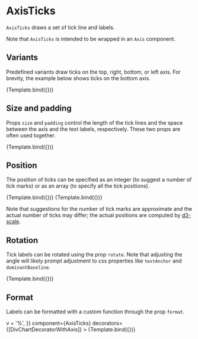 
# AxisTicks

<Meta title="Core/Components/AxisTicks" />

`AxisTicks` draws a set of tick line and labels.

<ArgsTable of={AxisTicks} />

Note that `AxisTicks` is intended to be wrapped in an `Axis` component.

## Variants

Predefined variants draw ticks on the top, right, bottom, or left axis. For brevity, the example below shows ticks on the bottom axis.

<Canvas>
    <Story
        name="default"
        args={{
            variant: 'bottom',
        }}
        component={AxisTicks}
        decorators={[DivChartDecoratorWithAxis]}
    >
        {Template.bind({})}
    </Story>
</Canvas>

## Size and padding

Props `size` and `padding` control the length of the tick lines and the space between the axis and the text labels, respectively. These two props are often used together.

<Canvas>
    <Story
        name="size and padding"
        args={{
            variant: 'bottom',
            size: 15,
            padding: 30,
        }}
        component={AxisTicks}
        decorators={[DivChartDecoratorWithAxis]}
    >
        {Template.bind({})}
    </Story>
</Canvas>

## Position

The position of ticks can be specified as an integer (to suggest a number of tick marks) or as an array (to specify all the tick positions).

<Canvas>
    <Story
        name="number"
        args={{
            variant: 'bottom',
            ticks: 5,
        }}
        component={AxisTicks}
        decorators={[DivChartDecoratorWithAxis]}
    >
        {Template.bind({})}
    </Story>
    <Story
        name="positions"
        args={{
            variant: 'bottom',
            ticks: [0, 20, 50, 90, 100],
        }}
        component={AxisTicks}
        decorators={[DivChartDecoratorWithAxis]}
    >
        {Template.bind({})}
    </Story>
</Canvas>

Note that suggestions for the number of tick marks are approximate and the actual number of ticks may differ; the actual positions are computed by [d3-scale](https://github.com/d3/d3-scale).

## Rotation

Tick labels can be rotated using the prop `rotate`. Note that adjusting the angle will likely prompt adjustment to css properties like `textAnchor` and `dominantBaseline`.

<Canvas>
    <Story
        name="rotation"
        args={{
            variant: 'bottom',
            ticks: 5,
            padding: 10,
            rotate: -90,
            labelStyle: {
                textAnchor: 'end',
                dominantBaseline: 'middle',
            },
        }}
        component={AxisTicks}
        decorators={[DivChartDecoratorWithAxis]}
    >
        {Template.bind({})}
    </Story>
</Canvas>

## Format

Labels can be formatted with a custom function through the prop `format`.

<Canvas>
    <Story
        name="format"
        args={{
            variant: 'bottom',
            ticks: 5,
            padding: 10,
            format: v => v + '%',
        }}
        component={AxisTicks}
        decorators={[DivChartDecoratorWithAxis]}
    >
        {Template.bind({})}
    </Story>
</Canvas>
